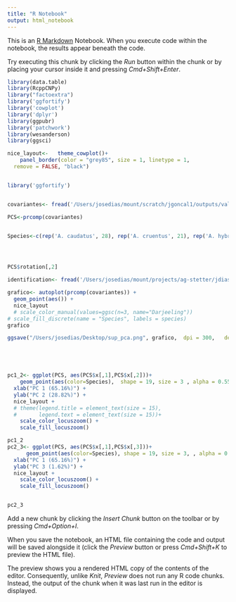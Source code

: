 ```yaml
---
title: "R Notebook"
output: html_notebook
---
```


This is an [R Markdown](http://rmarkdown.rstudio.com) Notebook. When you execute code within the notebook, the results appear beneath the code. 

Try executing this chunk by clicking the *Run* button within the chunk or by placing your cursor inside it and pressing *Cmd+Shift+Enter*. 

```r

library(data.table)
library(RcppCNPy)
library("factoextra")
library('ggfortify')
library('cowplot')
library('dplyr')
library(ggpubr)
library('patchwork')
library(wesanderson)
library(ggsci)

nice_layout<-   theme_cowplot()+
    panel_border(color = "grey85", size = 1, linetype = 1,
  remove = FALSE, "black") 


library('ggfortify')


covariantes<- fread('/Users/josedias/mount/scratch/jgoncal1/outputs/valores_pca_116.cov')

PCS<-prcomp(covariantes)


Species<-c(rep('A. caudatus', 28), rep('A. cruentus', 21), rep('A. hybridus', 9),  rep('A. hypochondriacus', 18), rep('A. quitensis', 12))




PCS$rotation[,2]

identification<- fread('/Users/josedias/mount/projects/ag-stetter/jdias/projects/Genome_browser/data/sampleID_AmaranthGDB', header = F)

grafico<- autoplot(prcomp(covariantes)) +
  geom_point(aes()) +
  nice_layout 
  # scale_color_manual(values=ggsc(n=3, name="Darjeeling"))
# scale_fill_discrete(name = "Species", labels = species)
grafico

ggsave("/Users/josedias/Desktop/sup_pca.png", grafico,  dpi = 300,   device = "png", height = 4)





pc1_2<- ggplot(PCS, aes(PCS$x[,1],PCS$x[,2]))+
    geom_point(aes(color=Species),  shape = 19, size = 3 , alpha = 0.55) +
  xlab("PC 1 (65.16%)") +
  ylab("PC 2 (28.82%)") +
  nice_layout +
  # theme(legend.title = element_text(size = 15),
  #       legend.text = element_text(size = 15))+
    scale_color_locuszoom() +
    scale_fill_locuszoom()

pc1_2
pc2_3<- ggplot(PCS, aes(PCS$x[,1],PCS$x[,3]))+
      geom_point(aes(color=Species), shape = 19, size = 3, , alpha = 0.55)  +
  xlab("PC 1 (65.16%)") +
  ylab("PC 3 (1.62%)") +
  nice_layout +
    scale_color_locuszoom() +
    scale_fill_locuszoom()


pc2_3
```

Add a new chunk by clicking the *Insert Chunk* button on the toolbar or by pressing *Cmd+Option+I*.

When you save the notebook, an HTML file containing the code and output will be saved alongside it (click the *Preview* button or press *Cmd+Shift+K* to preview the HTML file). 

The preview shows you a rendered HTML copy of the contents of the editor. Consequently, unlike *Knit*, *Preview* does not run any R code chunks. Instead, the output of the chunk when it was last run in the editor is displayed.

